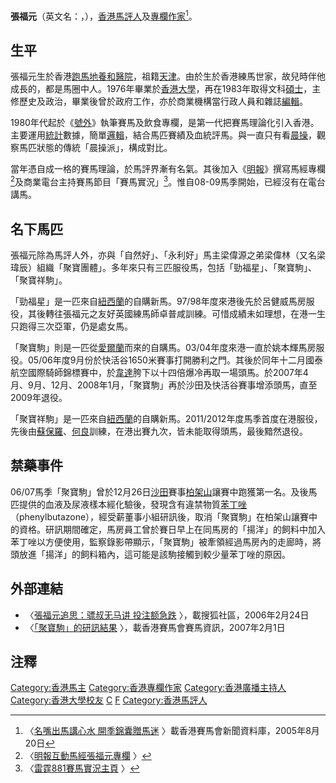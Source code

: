 {{otheruses|subject=香港馬評人張福元|other=《[[三国演义_(电视剧)|三国演义]]》扮演[[何进|何进]]的演员|张福元 (演员)}}
'''張福元'''（英文名：{{lang|en|Felix Cheung}}，{{bd|19??年|11月13日|||Z張}}），[[香港|香港]][[馬評人|馬評人]]及[[專欄作家|專欄作家]]<ref>〈[http://www.hkjc.com/chinese/news/news_2005082010685.htm 名嘴出馬講心水 開季錦囊贈馬迷] {{Wayback|url=http://www.hkjc.com/chinese/news/news_2005082010685.htm |date=20051204151636 }}〉載香港賽馬會新聞資料庫，2005年8月20日</ref>。

==生平==
張福元生於香港[[跑馬地|跑馬地]][[養和醫院|養和醫院]]，祖籍[[天津|天津]]。由於生於香港練馬世家，故兒時伴他成長的，都是馬圈中人。1976年畢業於[[香港大學|香港大學]]，再在1983年取得文科[[碩士|碩士]]，主修歷史及政治，畢業後曾於政府工作，亦於商業機構當行政人員和雜誌[[編輯|編輯]]。

1980年代起於《[[號外_(雜誌)|號外]]》執筆賽馬及飲食專欄，是第一代把賽馬理論化引入香港。主要運用[[統計|統計]]數據，簡單[[邏輯|邏輯]]，結合馬匹賽績及血統評馬。與一直只有看[[晨操|晨操]]，觀察馬匹狀態的傳統「晨操派」，構成對比。

當年憑自成一格的賽馬理論，於馬評界漸有名氣。其後加入《[[明報|明報]]》撰寫馬經專欄<ref>〈[http://www.mingpaoracing.com/cfm/Comment.cfm 明報互動馬經張福元專欄] {{Wayback|url=http://www.mingpaoracing.com/cfm/Comment.cfm |date=20071005181408 }}〉</ref>及商業電台主持賽馬節目「賽馬實況」<ref>〈[http://pshweb01.881903.com/main/event/horseracing/main.htm 雷霆881賽馬實況主頁] {{webarchive|url=https://web.archive.org/web/20071004070051/http://pshweb01.881903.com/main/event/horseracing/main.htm |date=2007-10-04 }}〉</ref>。惟自08-09馬季開始，已經沒有在電台講馬。

==名下馬匹==
張福元除為馬評人外，亦與「自然好」、「永利好」馬主梁偉源之弟梁偉林（又名梁瑋辰）組織「聚寶團體」。多年來只有三匹服役馬，包括「勁福星」、「聚寶駒」、「聚寶祥駒」。

「勁福星」是一匹來自[[紐西蘭|紐西蘭]]的自購新馬。97/98年度來港後先於呂健威馬房服役，其後轉往張福元之友好英國練馬師卓普咸訓練。可惜成績未如理想，在港一生只跑得三次亞軍，仍是處女馬。 

「聚寶駒」則是一匹從[[愛爾蘭|愛爾蘭]]而來的自購馬。03/04年度來港一直於姚本輝馬房服役。05/06年度9月份於快活谷1650米賽事打開勝利之門。其後於同年十二月國泰航空國際騎師錦標賽中，於[[韋達_(騎師)|韋達]]胯下以十四倍爆冷再取一場頭馬。於2007年4月、9月、12月、2008年1月，「聚寶駒」再於沙田及快活谷賽事增添頭馬，直至2009年退役。

「聚寶祥駒」是一匹來自[[紐西蘭|紐西蘭]]的自購新馬。2011/2012年度馬季首度在港服役，先後由[[蘇保羅|蘇保羅]]、[[何良|何良]]訓練，在港出賽九次，皆未能取得頭馬，最後黯然退役。

==禁藥事件==
06/07馬季「聚寶駒」曾於12月26日[[沙田_(香港)|沙田]]賽事[[柏架山|柏架山]]讓賽中跑獲第一名。及後馬匹提供的血液及尿液樣本經化驗後，發現含有違禁物質[[苯丁唑|苯丁唑]]（phenylbutazone），經受薪董事小組研訊後，取消「聚寶駒」在柏架山讓賽中的資格。研訊期間確定，馬房員工曾於賽日早上在同馬房的「揚洋」的飼料中加入苯丁唑以方便使用，監察錄影帶顯示，「聚寶駒」被牽領經過馬房內的走廊時，將頭放進「揚洋」的飼料箱內，這可能是該駒接觸到較少量苯丁唑的原因。

==外部連結==
*〈[http://yule.sohu.com/20060224/n227774314.shtml 張福元追思：骠叔无马讲 投注额急跌] {{Wayback|url=http://yule.sohu.com/20060224/n227774314.shtml |date=20070310130648 }}〉，載搜狐社區，2006年2月24日
*〈[http://www.hkjc.com/chinese/news/news_2007020115192.htm 「聚寶駒」的研訊結果] {{Wayback|url=http://www.hkjc.com/chinese/news/news_2007020115192.htm |date=20070403033130 }}〉，載香港賽馬會賽馬資訊，2007年2月1日

==注釋==
<div class="references-small">
<references />
</div>

[[Category:香港馬主|Category:香港馬主]]
[[Category:香港專欄作家|Category:香港專欄作家]]
[[Category:香港廣播主持人|Category:香港廣播主持人]]
[[Category:香港大學校友|Category:香港大學校友]]
[[Category:天津人|C]]
[[Category:張姓|F]]
[[Category:香港馬評人|Category:香港馬評人]]